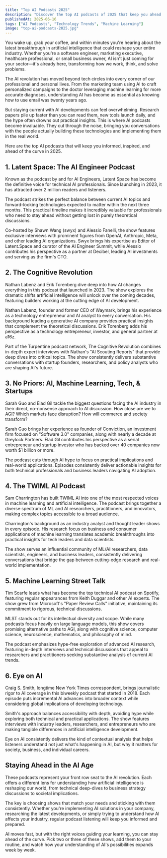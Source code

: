 ```yaml
---
title: "Top AI Podcasts 2025"
description: "Discover the top AI podcasts of 2025 that keep you ahead of the curve. From technical deep-dives to business insights, these shows cut through the hype to deliver actionable AI knowledge for professionals across all industries."
publishedAt: 2025-06-16
tags: ["AI Podcasts", "Technology Trends", "Machine Learning"]
image: "top-ai-podcasts-2025.jpg"
---
```




<BlogPageLayout frontmatter={frontmatter}>
You wake up, grab your coffee, and within minutes you're hearing about the latest breakthrough in artificial intelligence that could reshape your entire industry. Whether you're a software engineer, marketing executive, healthcare professional, or small business owner, AI isn't just coming for your sector—it's already here, transforming how we work, think, and solve problems.

The AI revolution has moved beyond tech circles into every corner of our professional and personal lives. From the marketing team using AI to craft personalized campaigns to the doctor leveraging machine learning for more accurate diagnoses, understanding AI has become as essential as knowing how to use email was twenty years ago.

But staying current with AI developments can feel overwhelming. Research papers pile up faster than you can read them, new tools launch daily, and the hype often drowns out practical insights. This is where AI podcasts become invaluable. They cut through the noise, bringing you conversations with the people actually building these technologies and implementing them in the real world.

Here are the top AI podcasts that will keep you informed, inspired, and ahead of the curve in 2025.

## 1. Latent Space: The AI Engineer Podcast

Known as the podcast by and for AI Engineers, Latent Space has become the definitive voice for technical AI professionals. Since launching in 2023, it has attracted over 2 million readers and listeners.

The podcast strikes the perfect balance between current AI topics and forward-looking technologies expected to matter within the next three months. This practical timeline makes it incredibly valuable for professionals who need to stay ahead without getting lost in purely theoretical discussions.

Co-hosted by Shawn Wang (swyx) and Alessio Fanelli, the show features exclusive interviews with prominent figures from OpenAI, Anthropic, Meta, and other leading AI organizations. Swyx brings his expertise as Editor of Latent.Space and curator of the AI Engineer Summit, while Alessio contributes his perspective as a partner at Decibel, leading AI investments and serving as the firm's CTO.

## 2. The Cognitive Revolution

Nathan Labenz and Erik Torenberg dive deep into how AI changes everything in this podcast that launched in 2023. The show explores the dramatic shifts artificial intelligence will unlock over the coming decades, featuring builders working at the cutting edge of AI development.

Nathan Labenz, founder and former CEO of Waymark, brings his experience as a technology entrepreneur and AI analyst to every conversation. His background leading a generative AI company provides practical insights that complement the theoretical discussions. Erik Torenberg adds his perspective as a technology entrepreneur, investor, and general partner at a16z.

Part of the Turpentine podcast network, The Cognitive Revolution combines in-depth expert interviews with Nathan's "AI Scouting Reports" that provide deep dives into critical topics. The show consistently delivers substantive conversations with startup founders, researchers, and policy analysts who are shaping AI's future.

## 3. No Priors: AI, Machine Learning, Tech, & Startups

Sarah Guo and Elad Gil tackle the biggest questions facing the AI industry in their direct, no-nonsense approach to AI discussion. How close are we to AGI? Which markets face disruption? How will commerce and society transform?

Sarah Guo brings her experience as founder of Conviction, an investment firm focused on "Software 3.0" companies, along with nearly a decade at Greylock Partners. Elad Gil contributes his perspective as a serial entrepreneur and startup investor who has backed over 40 companies now worth $1 billion or more.

The podcast cuts through AI hype to focus on practical implications and real-world applications. Episodes consistently deliver actionable insights for both technical professionals and business leaders navigating AI adoption.

## 4. The TWIML AI Podcast

Sam Charrington has built TWIML AI into one of the most respected voices in machine learning and artificial intelligence. The podcast brings together a diverse spectrum of ML and AI researchers, practitioners, and innovators, making complex topics accessible to a broad audience.

Charrington's background as an industry analyst and thought leader shows in every episode. His research focus on business and consumer applications of machine learning translates academic breakthroughs into practical insights for tech leaders and data scientists.

The show serves an influential community of ML/AI researchers, data scientists, engineers, and business leaders, consistently delivering conversations that bridge the gap between cutting-edge research and real-world implementation.

## 5. Machine Learning Street Talk

Tim Scarfe leads what has become the top technical AI podcast on Spotify, featuring regular appearances from Keith Duggar and other AI experts. The show grew from Microsoft's "Paper Review Calls" initiative, maintaining its commitment to rigorous, technical discussions.

MLST stands out for its intellectual diversity and scope. While many podcasts focus heavily on large language models, this show covers promising alternative paths to AGI, along with cognitive science, computer science, neuroscience, mathematics, and philosophy of mind.

The podcast emphasizes hype-free exploration of advanced AI research, featuring in-depth interviews and technical discussions that appeal to researchers and practitioners seeking substantive analysis of current AI trends.

## 6. Eye on AI

Craig S. Smith, longtime New York Times correspondent, brings journalistic rigor to AI coverage in this biweekly podcast that started in 2018. Each episode puts incremental AI advances into broader context while considering global implications of developing technology.

Smith's approach balances accessibility with depth, avoiding hype while exploring both technical and practical applications. The show features interviews with industry leaders, researchers, and entrepreneurs who are making tangible differences in artificial intelligence development.

Eye on AI consistently delivers the kind of contextual analysis that helps listeners understand not just what's happening in AI, but why it matters for society, business, and individual careers.

## Staying Ahead in the AI Age

These podcasts represent your front row seat to the AI revolution. Each offers a different lens for understanding how artificial intelligence is reshaping our world, from technical deep-dives to business strategy discussions to societal implications.

The key is choosing shows that match your needs and sticking with them consistently. Whether you're implementing AI solutions in your company, researching the latest developments, or simply trying to understand how AI affects your industry, regular podcast listening will keep you informed and prepared.

AI moves fast, but with the right voices guiding your learning, you can stay ahead of the curve. Pick two or three of these shows, add them to your routine, and watch how your understanding of AI's possibilities expands week by week.

<PodcastSummariesAd />

</BlogPageLayout>
